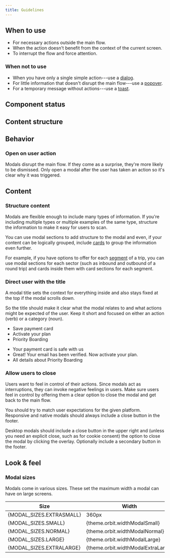 ```yaml
---
title: Guidelines
---
```




<ReactExample name="Modal" />

## When to use

- For necessary actions outside the main flow.
- When the action doesn't benefit from the context of the current screen.
- To interrupt the flow and force attention.

### When not to use

- When you have only a single simple action---use a [dialog](/components/overlay/dialog/).
- For little information that doesn't disrupt the main flow---use a [popover](/components/overlay/popover/).
- For a temporary message without actions---use a [toast](/components/information/toast/).

## Component status

<ComponentStatus component="Modal" />

## Content structure

<FigmaFile
  file="4QJZqvBvRrLu6t9mwObCkA"
  node="102%3A1068"
  alt="Title: sets the context and works best when short; illustration: visually supports the message; description: optionally adds more context; suppressed section: optionally adds options or explanations and can include more complex structures; section: optionally adds options or explanations and can include more complex structures; close button: optionally enables users to close the modal; footer: optionally adds an area for actions or next steps and can be fixed to always appear."
/>

## Behavior

### Open on user action

Modals disrupt the main flow.
If they come as a surprise, they're more likely to be dismissed.
Only open a modal after the user has taken an action so it's clear why it was triggered.

## Content

### Structure content

Modals are flexible enough to include many types of information.
If you're including multiple types or multiple examples of the same type,
structure the information to make it easy for users to scan.

You can use modal sections to add structure to the modal and even,
if your content can be logically grouped,
include [cards](/components/structure/card/) to group the information even further.

For example, if you have options to offer for each [segment](/kiwi-use/content/glossary/#itinerary-parts) of a trip,
you can use modal sections for each sector (such as inbound and outbound of a round trip)
and cards inside them with card sections for each segment.

<ReactExample name="Modal with card" />

### Direct user with the title

A modal title sets the context for everything inside
and also stays fixed at the top if the modal scrolls down.

So the title should make it clear what the modal relates to
and what actions might be expected of the user.
Keep it short and focused on either an action (verb) or a category (noun).

<GuidelinesSideBySide>

<Do>

- Save payment card
- Activate your plan
- Priority Boarding

</Do>

<Dont>

- Your payment card is safe with us
- Great! Your email has been verified. Now activate your plan.
- All details about Priority Boarding

</Dont>

</GuidelinesSideBySide>

### Allow users to close

Users want to feel in control of their actions.
Since modals act as interruptions,
they can invoke negative feelings in users.
Make sure users feel in control
by offering them a clear option to close the modal and get back to the main flow.

You should try to match user expectations for the given platform.
Responsive and native modals should always include a close button in the footer.

Desktop modals should include a close button in the upper right and
(unless you need an explicit close, such as for cookie consent)
the option to close the modal by clicking the overlay.
Optionally include a secondary button in the footer.

<Guideline type="do" title="Mobile">

<FigmaFile
  file="fannvRpkOJK6uxxT33EKaa"
  node="46%3A119"
  alt="A modal for mobile with a Save button and a Close button."
/>
<FigmaFile
  file="fannvRpkOJK6uxxT33EKaa"
  node="46%3A118"
  alt="A modal for mobile with a Save button but no other actions."
/>

</Guideline>

<Guideline type="do" title="Desktop">

<FigmaFile
  file="fannvRpkOJK6uxxT33EKaa"
  node="153%3A119"
  alt="A modal for desktop with a Save button and a Close button"
/>
<FigmaFile
  file="fannvRpkOJK6uxxT33EKaa"
  node="45%3A58"
  alt=" modal for desktop with a Save button but no other actions"
/>

</Guideline>

## Look & feel

### Modal sizes

Modals come in various sizes.
These set the maximum width a modal can have on large screens.

<!-- vale Kiwi.Abbreviations = NO -->

<table>
  <thead>
    <tr>
      <th>Size</th>
      <th>Width</th>
    </tr>
  </thead>
  <tbody>
    <tr>
      <td>{MODAL_SIZES.EXTRASMALL}</td>
      <td>360px</td>
    </tr>
    <tr>
      <td>{MODAL_SIZES.SMALL}</td>
      <td>{theme.orbit.widthModalSmall}</td>
    </tr>
    <tr>
      <td>{MODAL_SIZES.NORMAL}</td>
      <td>{theme.orbit.widthModalNormal}</td>
    </tr>
    <tr>
      <td>{MODAL_SIZES.LARGE}</td>
      <td>{theme.orbit.widthModalLarge}</td>
    </tr>
    <tr>
      <td>{MODAL_SIZES.EXTRALARGE}</td>
      <td>{theme.orbit.widthModalExtraLarge}</td>
    </tr>
  </tbody>
</table>

<ReactExample name="Modal sizes" />
